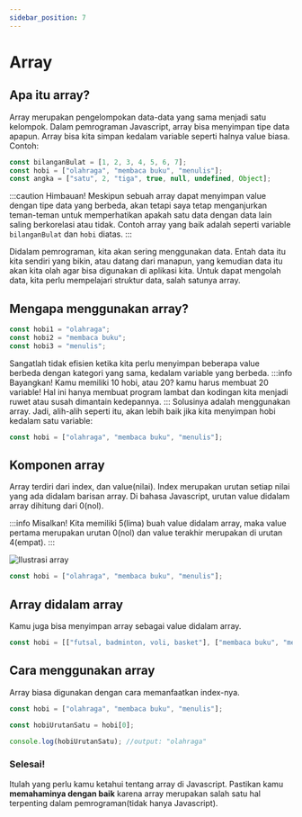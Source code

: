 ```yaml
---
sidebar_position: 7
---
```


# Array

## Apa itu array&#63;

Array merupakan pengelompokan data-data yang sama menjadi satu kelompok.
Dalam pemrograman Javascript, array bisa menyimpan tipe data apapun. Array bisa kita simpan kedalam variable seperti halnya value biasa.
Contoh:

```javascript
const bilanganBulat = [1, 2, 3, 4, 5, 6, 7];
const hobi = ["olahraga", "membaca buku", "menulis"];
const angka = ["satu", 2, "tiga", true, null, undefined, Object];
```

:::caution Himbauan!
Meskipun sebuah array dapat menyimpan value dengan tipe data yang berbeda, akan tetapi saya tetap menganjurkan teman-teman untuk memperhatikan apakah satu data dengan data lain saling berkorelasi atau tidak. Contoh array yang baik adalah seperti variable `bilanganBulat` dan `hobi` diatas.
:::

Didalam pemrograman, kita akan sering menggunakan data. Entah data itu kita sendiri yang bikin, atau datang dari manapun, yang kemudian data itu akan kita olah agar bisa digunakan di aplikasi kita. Untuk dapat mengolah data, kita perlu mempelajari struktur data, salah satunya array.

## Mengapa menggunakan array&#63;

```javascript
const hobi1 = "olahraga";
const hobi2 = "membaca buku";
const hobi3 = "menulis";
```

Sangatlah tidak efisien ketika kita perlu menyimpan beberapa value berbeda dengan kategori yang sama, kedalam variable yang berbeda.
:::info Bayangkan!
Kamu memiliki 10 hobi, atau 20? kamu harus membuat 20 variable! Hal ini hanya membuat program lambat dan kodingan kita menjadi ruwet atau susah dimantain kedepannya.
:::
Solusinya adalah menggunakan array. Jadi, alih-alih seperti itu, akan lebih baik jika kita menyimpan hobi kedalam satu variable:

```javascript
const hobi = ["olahraga", "membaca buku", "menulis"];
```

## Komponen array

Array terdiri dari index, dan value(nilai). Index merupakan urutan setiap nilai yang ada didalam barisan array. Di bahasa Javascript, urutan value didalam array dihitung dari 0(nol).

:::info Misalkan!
Kita memiliki 5(lima) buah value didalam array, maka value pertama merupakan urutan 0(nol) dan value terakhir merupakan di urutan 4(empat).
:::

![Ilustrasi array](../assets/array.png)

```javascript
const hobi = ["olahraga", "membaca buku", "menulis"];
```

## Array didalam array

Kamu juga bisa menyimpan array sebagai value didalam array.

```javascript
const hobi = [["futsal, badminton, voli, basket"], ["membaca buku", "menulis"]];
```

## Cara menggunakan array

Array biasa digunakan dengan cara memanfaatkan index-nya.

```javascript
const hobi = ["olahraga", "membaca buku", "menulis"];

const hobiUrutanSatu = hobi[0];

console.log(hobiUrutanSatu); //output: "olahraga"
```

### Selesai!

Itulah yang perlu kamu ketahui tentang array di Javascript. Pastikan kamu **memahaminya dengan baik** karena array merupakan salah satu hal terpenting dalam pemrograman(tidak hanya Javascript).
